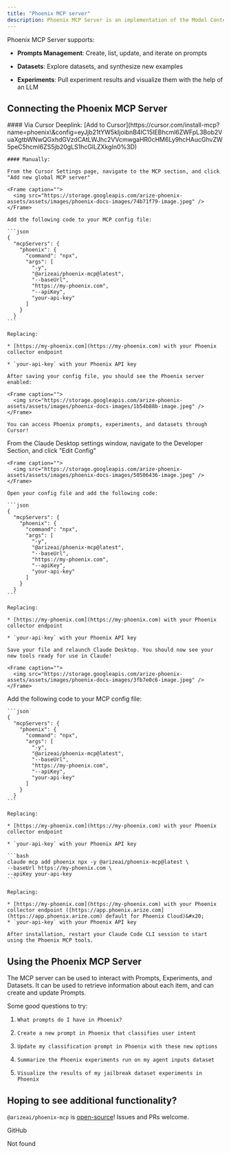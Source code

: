 ```yaml
---
title: "Phoenix MCP server"
description: Phoenix MCP Server is an implementation of the Model Context Protocol for the Arize Phoenix platform. It provides a unified interface to Phoenix's capabilites.
---
```


Phoenix MCP Server supports:

* **Prompts Management**: Create, list, update, and iterate on prompts

* **Datasets**: Explore datasets, and synthesize new examples

* **Experiments**: Pull experiment results and visualize them with the help of an LLM

## Connecting the Phoenix MCP Server
<Tabs>
  <Tab title="Connect via Cursor">
    #### Via Cursor Deeplink:
    [Add to Cursor](https://cursor.com/install-mcp?name=phoenix\&config=eyJjb21tYW5kIjoibnB4IC15IEBhcml6ZWFpL3Bob2VuaXgtbWNwQGxhdGVzdCAtLWJhc2VVcmwgaHR0cHM6Ly9hcHAucGhvZW5peC5hcml6ZS5jb20gLS1hcGlLZXkgIn0%3D)

    #### Manually:

    From the Cursor Settings page, navigate to the MCP section, and click "Add new global MCP server"

    <Frame caption="">
      <img src="https://storage.googleapis.com/arize-phoenix-assets/assets/images/phoenix-docs-images/74b71f79-image.jpeg" />
    </Frame>

    Add the following code to your MCP config file:

    ```json
    {
      "mcpServers": {
        "phoenix": {
          "command": "npx",
          "args": [
            "-y",
            "@arizeai/phoenix-mcp@latest",
            "--baseUrl",
            "https://my-phoenix.com",
            "--apiKey",
            "your-api-key"
          ]
        }
      }
    ```

    Replacing:

    * [https://my-phoenix.com](https://my-phoenix.com) with your Phoenix collector endpoint

    * `your-api-key` with your Phoenix API key

    After saving your config file, you should see the Phoenix server enabled:

    <Frame caption="">
      <img src="https://storage.googleapis.com/arize-phoenix-assets/assets/images/phoenix-docs-images/1b54b88b-image.jpeg" />
    </Frame>

    You can access Phoenix prompts, experiments, and datasets through Cursor!
  </Tab>
  <Tab title="Connect via Claude Desktop">
    From the Claude Desktop settings window, navigate to the Developer Section, and click "Edit Config"

    <Frame caption="">
      <img src="https://storage.googleapis.com/arize-phoenix-assets/assets/images/phoenix-docs-images/50506436-image.jpeg" />
    </Frame>

    Open your config file and add the following code:

    ```json
    {
      "mcpServers": {
        "phoenix": {
          "command": "npx",
          "args": [
            "-y",
            "@arizeai/phoenix-mcp@latest",
            "--baseUrl",
            "https://my-phoenix.com",
            "--apiKey",
            "your-api-key"
          ]
        }
      }
    ```

    Replacing:

    * [https://my-phoenix.com](https://my-phoenix.com) with your Phoenix collector endpoint

    * `your-api-key` with your Phoenix API key

    Save your file and relaunch Claude Desktop. You should now see your new tools ready for use in Claude!

    <Frame caption="">
      <img src="https://storage.googleapis.com/arize-phoenix-assets/assets/images/phoenix-docs-images/3fb7e0c6-image.jpeg" />
    </Frame>
  </Tab>
  <Tab title="Manually Connect">
    Add the following code to your MCP config file:

    ```json
    {
      "mcpServers": {
        "phoenix": {
          "command": "npx",
          "args": [
            "-y",
            "@arizeai/phoenix-mcp@latest",
            "--baseUrl",
            "https://my-phoenix.com",
            "--apiKey",
            "your-api-key"
          ]
        }
      }
    ```

    Replacing:

    * [https://my-phoenix.com](https://my-phoenix.com) with your Phoenix collector endpoint

    * `your-api-key` with your Phoenix API key
  </Tab>

  <Tab title="Connect via Claude Code CLI">
      
    ```bash
    claude mcp add phoenix npx -y @arizeai/phoenix-mcp@latest \
    --baseUrl https://my-phoenix.com \
    --apiKey your-api-key
    ```

    Replacing:

    * [https://my-phoenix.com](https://my-phoenix.com) with your Phoenix collector endpoint ([https://app.phoenix.arize.com](https://app.phoenix.arize.com) default for Phoenix Cloud)&#x20;
    * `your-api-key` with your Phoenix API key

    After installation, restart your Claude Code CLI session to start using the Phoenix MCP tools.
  </Tab>

</Tabs>

## Using the Phoenix MCP Server

The MCP server can be used to interact with Prompts, Experiments, and Datasets. It can be used to retrieve information about each item, and can create and update Prompts.

Some good questions to try:

1. `What prompts do I have in Phoenix?`

2. `Create a new prompt in Phoenix that classifies user intent`

3. `Update my classification prompt in Phoenix with these new options`

4. `Summarize the Phoenix experiments run on my agent inputs dataset`

5. `Visualize the results of my jailbreak dataset experiments in Phoenix`

## Hoping to see additional functionality?

`@arizeai/phoenix-mcp` is [open-source](https://github.com/Arize-ai/phoenix)! Issues and PRs welcome.

<Card horizontal icon="github" href="https://github.com/Arize-ai/phoenix/tree/main/js/packages/phoenix-mcp" >
  GitHub
</Card>

Not found


